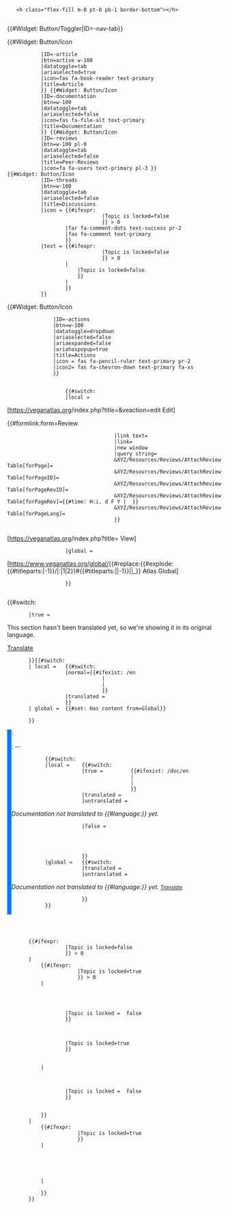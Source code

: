 <!-- Header -->
<div class="d-flex justify-content-between align-items-end my-3">
    <h{{{level}}} class="flex-fill m-0 pt-0 pb-1 border-bottom">{{{heading}}}</h{{{level}}}>
    <div class="navbar navbar-expand-lg text-center order-1 p-0">{{#Widget: Button/Toggler|ID={{{id}}}-nav-tab}}
        <div class="collapse navbar-collapse section-navbar nav-tabs text-nowrap" id="{{{id}}}-nav-tab" role="tablist" style="z-index:1"><!-- 
            Article tab
            -->{{#Widget: Button/Icon
            |ID={{{id}}}-article
            |btn=active w-100
            |datatoggle=tab
            |ariaselected=true
            |icon=fas fa-book-reader text-primary
            |title=Article
            }}<!--
            Documentation tab
            -->{{#Widget: Button/Icon
            |ID={{{id}}}-documentation
            |btn=w-100
            |datatoggle=tab
            |ariaselected=false
            |icon=fas fa-file-alt text-primary
            |title=Documentation
            }}<!--
            Review tab
            -->{{#Widget: Button/Icon
            |ID={{{id}}}-reviews
            |btn=w-100 pl-0
            |datatoggle=tab
            |ariaselected=false
            |title=Peer-Reviews
            |icon=fa fa-users text-primary pl-3<!--
            |icon= {{#ifexpr:   {{X/Reviews/CountReviews
                                |source={{{source}}}
                                |sourcepage={{{sourcepage}}}
                                |fullpagename={{{fullpagename}}}
                                |scope=contentissues
                                }} > 0
                    |   fas fa-flag text-danger pl-3 pr-2
                    |   {{#ifexpr:  {{X/Reviews/CountReviews
                                    |source={{{source}}}
                                    |sourcepage={{{sourcepage}}}
                                    |fullpagename={{{fullpagename}}}
                                    }} > 0
                        |fas fa-check text-success pl-3 pr-2
                        |fa fa-user-clock text-primary pl-3
                        }}
                    }}
            |text= {{#ifexpr:  {{X/Reviews/CountReviews
                                |source={{{source}}}
                                |sourcepage={{{sourcepage}}}
                                |fullpagename={{{fullpagename}}}
                                |scope=contentissues
                                }} > 0
                    |   {{X/Reviews/CountReviews
                        |source={{{source}}}
                        |sourcepage={{{sourcepage}}}
                        |fullpagename={{{fullpagename}}}
                        |scope=contentissues
                        }}
                    |   {{#ifexpr:  {{X/Reviews/CountReviews
                                    |source={{{source}}}
                                    |sourcepage={{{sourcepage}}}
                                    |fullpagename={{{fullpagename}}}
                                    }} > 0
                        |   {{X/Reviews/CountReviews
                            |source={{{source}}}
                            |sourcepage={{{sourcepage}}}
                            |fullpagename={{{fullpagename}}}
                            }}
                        |
                        }}
                    }}
            -->}}<!-- 
            Threads tab
            -->{{#Widget: Button/Icon
            |ID={{{id}}}-threads
            |btn=w-100
            |datatoggle=tab
            |ariaselected=false
            |title=Discussions
            |icon = {{#ifexpr:  {{X/Threads/CountThreads
                                |source={{{source}}}
                                |sourcepage={{#switch:{{{source}}}
                                            |local={{{sourcepage}}}
                                            |global={{X/General/Encoder|{{{sourcepage}}}}}
                                            }}
                                |Topic is locked=false
                                }} > 0
                    |far fa-comment-dots text-success pr-2
                    |fas fa-comment text-primary
                    }}
            |text = {{#ifexpr:  {{X/Threads/CountThreads
                                |source={{{source}}}
                                |sourcepage={{#switch:{{{source}}}
                                            |local={{{sourcepage}}}
                                            |global={{X/General/Encoder|{{{sourcepage}}}}}
                                            }}
                                |Topic is locked=false
                                }} > 0
                    |   {{X/Threads/CountThreads
                        |source={{{source}}}
                        |sourcepage={{#switch:{{{source}}}
                                    |local={{{sourcepage}}}
                                    |global={{X/General/Encoder|{{{sourcepage}}}}}
                                    }}
                        |Topic is locked=false
                        }}
                    |
                    }}
            }}<!--
            Actions tab
            --><div class="dropdown">{{#Widget: Button/Icon
                |ID={{{id}}}-actions
                |btn=w-100
                |datatoggle=dropdown
                |ariaselected=false
                |ariaexpanded=false
                |ariahaspopup=true
                |title=Actions
                |icon = fas fa-pencil-ruler text-primary pr-2
                |icon2= fas fa-chevron-down text-primary fa-xs
                }}
                <div class="dropdown-menu rounded" aria-labelledby="{{{id}}}-actions-dropdown">
                    {{#switch: {{{source}}}
                    |local =<!-- Edit 
                                --><div class="dropdown-item position-relative hide-external">[https://veganatlas.org{{SCRIPTPATH}}/index.php?title={{urlencode:{{{fullpagename}}}}}&veaction=edit <span class="stretched-link">Edit</span>]
                                </div><!--
                                Comment
                                --><div class="dropdown-item position-relative">[[{{{talkpagename}}}|<span class="stretched-link">{{Section/Transclude/Messages|atlas-section-comment}}</span>]]
                                </div><!--
                                Review
                                --><div class="dropdown-item disabled">{{#formlink:form=Review
                                    |link text={{Section/Transclude/Messages|atlas-section-review}}
                                    |link=
                                    |new window
                                    |query string=
                                    &XYZ/Resources/Reviews/AttachReviewTable[forPage]={{{fullpagename}}}
                                    &XYZ/Resources/Reviews/AttachReviewTable[forPageID]={{PAGEID:{{{fullpagename}}}}}
                                    &XYZ/Resources/Reviews/AttachReviewTable[forPageRevID]={{REVISIONID:{{{fullpagename}}}}}
                                    &XYZ/Resources/Reviews/AttachReviewTable[forPageRev]={{#time: H:i, d F Y | {{REVISIONTIMESTAMP:{{{fullpagename}}}}} }}
                                    &XYZ/Resources/Reviews/AttachReviewTable[forPageLang]={{CONTENTLANG}}
                                    }}
                                </div><!--
                                View
                                --><div class="dropdown-item position-relative hide-external">[https://veganatlas.org{{SCRIPTPATH}}/index.php?title={{urlencode:{{{fullpagename}}}}} <span class="stretched-link">View</span>]
                                </div>
                    |global =   <div class="dropdown-item position-relative fas fa-globe">[https://www.veganatlas.org/global/{{#replace:{{#explode:{{#titleparts:{{{sourcepage}}}|-1}}/{{CONTENTLANG}}|:|1|2}}#{{#titleparts:{{{sourcepage}}}||-1}}||_}} Atlas Global]
                                </div>
                    }}
                </div>
            </div>
        </div>
    </div>
</div>
<div class="tab-content order-2" id="nav-tabContent">
    <!-- Content-->
    <div class="tab-pane fade show active" id="{{{id}}}-article" role="tabpanel" aria-labelledby="{{{id}}}-article-tab"><!--
        No translation note
        -->{{#switch: {{{notranslation|}}}
        |true = <div class="d-flex justify-content-between align-items-end alert-light text-dark border border-secondary font-italic p-2 mb-3">
                    <div>This section hasn't been translated yet, so we're showing it in its original language.</div>
                    <div class="btn btn-light border-secondary text-dark px-1 py-0">[[{{{fullpagename}}}|Translate]]</div>
                </div>
        }}{{#switch: {{{source}}}
        | local =   {{#switch:  {{{pageform}}}
                    |normal={{#ifexist: {{{fullpagename}}}/en <!-- Use /en version if it exists. -->
                                |{{:{{{fullpagename}}}/en}}
                                |{{:{{{fullpagename}}}}}
                                }}
                    |translated ={{:{{{fullpagename}}}}} <!-- Fullpagename already includes /xx -->
                    }}
        | global =  {{#set: Has content from=Global}}
                    {{raw:atlas-global::{{{fullpagename}}}}}
        }}
    </div>
    <!-- Documentation -->
    <div class="tab-pane fade overflow-hidden pt-5 pr-3 pb-3 pl-5" style="margin-top:-1em; border-left: 10px solid #007bff;" id="{{{id}}}-documentation" role="tabpanel" aria-labelledby="{{{id}}}-documentation-tab">
        <div class="h3 mt-0 mb-4 border-0">{{Section/Transclude/Messages|atlas-section-documentation}}</div>
        <!-- Meta data 
            --><div class="my-3" id="{{{id}}}-documentation-meta"><!--
            Authors 
            --><div class="float-left mr-1">{{Section/Transclude/Messages|atlas-section-authors}}:</div><!--
            -->{{X/Pages/DisplayAuthors|fullpagename={{{fullpagename}}}}}<!--
            Last revision
            --><div class="mt-1"><!--
            -->{{Section/Transclude/Messages|atlas-section-lastrevision}}:  {{REVISIONYEAR: {{{fullpagename}}}}}-{{REVISIONMONTH: {{{fullpagename}}}}}-{{REVISIONDAY: {{{fullpagename}}}}}
            </div>
        </div><!--
        Transclude documentation
        --><div>
            {{#switch:  {{{source}}}
            |local =    {{#switch:      {{{doc}}}
                        |true =         {{#ifexist: {{{fullpagename}}}/doc/en <!-- Use /en version if it exists. -->
                                        |{{:{{{fullpagename}}}/doc/en}}
                                        |{{:{{{fullpagename}}}/doc}}
                                        }}
                        |translated =   {{:{{{sourcepage}}}/doc/{{PAGELANGUAGE}}}}
                        |untranslated = <p>{{Icon|Info}} ''Documentation not translated to {{#language:{{PAGELANGUAGE}}}} yet.''</p>
                                        <p>{{:{{{sourcepage}}}/doc}}</p>
                        |false =    <div class="mt-5">
                                        {{X/Pages/AddSubpage
                                        |source =       local
                                        <!-- No spaces between pagename variables and values as they caused bugs -->
                                        |fullpagename={{{fullpagename}}}
                                        |action=        create-doc
                                        }}
                                    </div>
                        }}
            |global =   {{#switch:      {{{doc}}}
                        |translated =   {{raw:atlas-global::{{{sourcepage}}}/doc/{{CONTENTLANG}}}}
                        |untranslated = <p>{{Icon|Info}} ''Documentation not translated to {{#language:{{PAGELANGUAGE}}}} yet. [[atlasglobal:{{{sourcepage}}}/doc|<small>Translate</small>]]''</p>
                                        <p>{{raw:atlas-global::{{{sourcepage}}}/doc}}</p>
                        }}
            }}
        </div>
        <!-- References -->
        <references />
    </div>
    <!-- Reviews -->
    <div class="tab-pane fade overflow-hidden" id="{{{id}}}-reviews" role="tabpanel" aria-labelledby="{{{id}}}-reviews-tab">
        <!-- Check if reviews exist --
        {{#switch:  {{#switch:  {{{source}}}
                    |   -- Check if local reviews exist --
                        local=  {{#if:  {{#cargo_query:table=Reviews
                                        |where= forPageID="{{PAGEID:{{{sourcepage}}}}}"
                                        |default=
                                        }}
                                |true
                                |false
                                }}
                    |   -- Check if global reviews exist --
                        global= {{#ifexpr:  {{X/Reviews/CountReviews
                                            |source={{{source}}}
                                            |sourcepage={{{sourcepage}}}
                                            |fullpagename={{{fullpagename}}}
                                            |scope=All
                                            }} > 0
                                |true
                                |false
                                }}
                    }}
        |true =     <div class="d-flex justify-content-center align-items-center reviews-header">
                        <div>{{Section/Transclude/Messages|atlas-section-peer-reviews}}</div>
                    </div>
                    -- Add table with reviews. --
                    {{X/Reviews/DisplayReviews
                    |source={{{source}}}
                    |sourcepage={{{sourcepage}}}
                    |fullpagename={{{fullpagename}}}
                    }}
        |false =    -- Add review message --
                    {{X/Reviews/AddReview-Message
                    |sourcepage={{{sourcepage}}}
                    |fullpagename={{{fullpagename}}}
                    |talkpagename={{{talkpagename}}}
                    }}
        }}-->
        {{X/Reviews/ComingSoon}}
    </div>
    <!-- Threads -->
    <div class="tab-pane fade overflow-hidden" id="{{{id}}}-threads" role="tabpanel" aria-labelledby="{{{id}}}-threads-tab">
        <!-- Check if open threads exist. -->
        {{#ifexpr:  {{X/Threads/CountThreads
                    |source={{{source}}}
                    |sourcepage={{#switch:{{{source}}}
                                |local={{{sourcepage}}}
                                |global={{X/General/Encoder|{{{sourcepage}}}}}
                                }}
                    |Topic is locked=false
                    }} > 0
        |   <!-- Open threads exist; check if closed threads exist -->
            {{#ifexpr:  {{X/Threads/CountThreads
                        |source={{{source}}}
                        |sourcepage={{#switch:{{{source}}}
                                    |local={{{sourcepage}}}
                                    |global={{X/General/Encoder|{{{sourcepage}}}}}
                                    }}
                        |Topic is locked=true
                        }} > 0
            |   <!-- Both open and closed threads exist. Add containers for both. -->
                <!-- Container for open threads -->
                <div class="mw-collapsible mb-3" id="mw-customcollapsible-{{{id}}}-threads-open">
                    <!-- Header -->
                    <div class="d-flex justify-content-between align-items-center threads-header">
                        <!-- Toggle button for open/closed-threads windows. -->
                        <div class="d-flex flex-even align-items-center" title="{{Section/Transclude/Messages|atlas-section-togglethreads}}"><span class="mw-customtoggle-{{{id}}}-threads-open mw-customtoggle-{{{id}}}-threads-closed fas fa-toggle-on text-primary pr-1" style="vertical-align:middle"></span><span style="font-size: 80%; vertical-align:middle">{{Section/Transclude/Messages|atlas-section-open}}</span></div>
                        <!-- Title -->
                        <div class="flex-even">{{Section/Transclude/Messages|atlas-section-currenttopics}}</div>
                        <!-- Dummy -->
                        <div class="flex-even"></div>
                    </div>
                    <!-- Add table with open threads. -->
                    {{X/Threads/DisplayThreads
                    |source =           {{{source}}}
                    |sourcepage =       {{#switch:{{{source}}}
                                        |local={{{sourcepage}}}
                                        |global={{X/General/Encoder|{{{sourcepage}}}}}
                                        }}
                    |Topic is locked =  false
                    }}
                </div>
                <!-- Container for closed threads -->
                <div class="mw-collapsible mw-collapsed mb-3" id="mw-customcollapsible-{{{id}}}-threads-closed">
                    <!-- Header -->
                    <div class="d-flex justify-content-between align-items-center threads-header" id="{{{id}}}-threads-closed">
                        <!-- Toggle button for open/closed-threads windows -->
                        <div class="d-flex flex-even align-items-center" title="{{Section/Transclude/Messages|atlas-section-Toggle open/closed threads}}"><span class="mw-customtoggle-{{{id}}}-threads-open mw-customtoggle-{{{id}}}-threads-closed fas fa-toggle-off pr-1 text-primary" style="vertical-align:middle"></span><span style="font-size: 80%; vertical-align:middle">{{Section/Transclude/Messages|atlas-section-Closed}}</span></div>
                        <!-- Title -->
                        <div class="flex-even">{{Section/Transclude/Messages|atlas-section-resolvedtopics}}</div>
                        <!-- Dummy -->
                        <div class="flex-even"></div>
                    </div>
                    <!-- Table with closed threads -->
                    {{X/Threads/DisplayThreads
                    |source={{{source}}}
                    |sourcepage={{#switch:{{{source}}}
                                |local={{{sourcepage}}}
                                |global={{X/General/Encoder|{{{sourcepage}}}}}
                                }}
                    |Topic is locked=true
                    }}
                </div>
            |   <!-- Only open threads exist. Add container for open threads. -->
                <div class="mb-3" id="{{{id}}}-threads-open">
                    <!-- Header. -->
                    <div class="d-flex justify-content-between align-items-center threads-header">
                        <!-- Disabled toggle button for open/closed-threads windows. -->
                        <div class="d-flex flex-even align-items-center" title="{{Section/Transclude/Messages|atlas-section-noclosedthreads}}"><span class="fas fa-toggle-on text-secondary pr-1" style="vertical-align:middle"></span><span style="font-size: 80%; vertical-align:middle">{{Section/Transclude/Messages|atlas-section-open}}</span></div>
                        <!-- Title -->
                        <div class="flex-even">{{Section/Transclude/Messages|atlas-section-currenttopics}}</div>
                        <!-- Dummy -->
                        <div class="flex-even"></div>
                    </div>
                    <!-- Add table with open threads. -->
                    {{X/Threads/DisplayThreads
                    |source =           {{{source}}}
                    |sourcepage =       {{#switch:{{{source}}}
                                        |local={{{sourcepage}}}
                                        |global={{X/General/Encoder|{{{sourcepage}}}}}
                                        }}
                    |Topic is locked =  false
                    }}
                </div>
            }}
        |   <!-- No open threads exist; check if closed threads exist -->
            {{#ifexpr:  {{X/Threads/CountThreads
                        |source={{{source}}}
                        |sourcepage={{#switch:{{{source}}}
                                    |local={{{sourcepage}}}
                                    |global={{X/General/Encoder|{{{sourcepage}}}}}
                                    }}
                        |Topic is locked=true
                        }}
            |   <!-- Only closed threads exist. Add container for closed threads. -->
                <div class="mb-3" id="{{{id}}}-threads-closed">
                    <!-- Header -->
                    <div class="d-flex justify-content-between align-items-center threads-header" id="{{{id}}}-threads-closed">
                        <!-- Disabled toggle button for open/closed-threads windows -->
                        <div class="d-flex flex-even align-items-center" title="{{Section/Transclude/Messages|atlas-section-noopenthreads}}"><span class="fas fa-toggle-off text-secondary pr-1" style="vertical-align:middle"></span><span style="font-size: 80%; vertical-align:middle">{{Section/Transclude/Messages|atlas-section-closed}}</span></div>
                        <!-- Title -->
                        <div class="flex-even">{{Section/Transclude/Messages|atlas-section-resolvedtopics}}</div>
                        <!-- Dummy -->
                        <div class="flex-even"></div>
                    </div>
                    <!-- Table with closed threads -->
                    {{X/Threads/DisplayThreads
                    |source =           {{{source}}}
                    |sourcepage =       {{{sourcepage}}}
                    |Topic is locked =  true
                    }}
                </div>
            |   <!-- Add "Add thread" message. -->
                {{X/Threads/AddThread-Message
                |source =   {{{source}}}
                |pageTalk = {{{talkpagename}}}
                |pageTitle= {{{heading}}}
                }}
            }}
        }}
    </div>
</div>